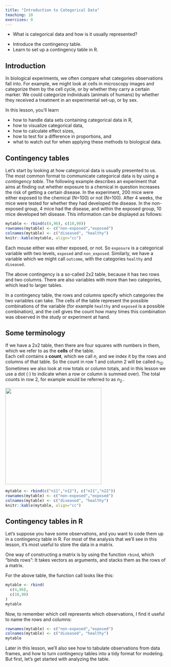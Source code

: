 ```yaml
---
title: "Introduction to Categorical Data"
teaching: 10
exercises: 0
---
```


:::::::::::::::::::::::::::::::::::::: questions 

- What is categorical data and how is it usually represented?

::::::::::::::::::::::::::::::::::::::::::::::::

::::::::::::::::::::::::::::::::::::: objectives

- Introduce the contingency table.
- Learn to set up a contingency table in R.

::::::::::::::::::::::::::::::::::::::::::::::::

## Introduction

In biological experiments, we often compare what categories observations fall into. For example, we might look at cells in microscopy images and categorize them by the cell cycle, or by whether they carry a certain marker.
We could categorize individuals (animals of humans) by whether they received a treatment in an experimental set-up, or by sex.

In this lesson, you'll learn

- how to handle data sets containing categorical data in R,  
- how to visualize categorical data,  
- how to calculate effect sizes, 
- how to test for a difference in proportions, and 
- what to watch out for when applying these methods to biological data.

## Contingency tables

Let's start by looking at how categorical data is usually presented to us.  
The most common format to communicate categorical data is by using a *contingency table*. 
The following example describes an experiment that aims at finding out whether exposure to a chemical in question increases the risk of getting a certain disease. In the experiment, 200 mice were either exposed to the chemical (N=100) or not (N=100). After 4 weeks, the mice were tested for whether they had developed the disease. In the non-exposed group, 4 mice had the disease, and within the exposed group, 10 mice developed teh disease. This information can be displayed as follows:

```r
mytable <- rbind(c(4,96), c(10,90))
rownames(mytable) <- c("non-exposed","exposed")
colnames(mytable) <- c("diseased", "healthy")
knitr::kable(mytable, align="cc")
```


Each mouse either was either exposed, or not. So `exposure` is a categorical variable with two levels, `exposed` and `non_exposed`.
Similarly, we have a variable which we might call `outcome`, with the categories `healthy` and `diseased`. 

The above contingency is a so-called 2x2 table, because it has two rows and two columns. There are also variables with more than two categories, which lead to larger tables.

In a contingency table, the rows and columns specify which categories the two variables can take. The cells of the table represent the possible combinations of the variable (for example `healthy` and `exposed` is a possible combination), and the cell gives the count how many times this combination was observed in the study or experiment at hand. 

## Some terminology

If we have a 2x2 table, then there are four squares with numbers in them, which we refer to as the **cells** of the table.  
Each cell contains a **count**, which we call $n$, and we index it by the rows and columns of that table. So the count in row 1 and column 2 will be called $n_{12}$.  
Sometimes we also look at row totals or column totals, and in this lesson we use a dot ($\cdot$) to indicate when a row or column is summed over). The total counts in row 2, for example would be referred to as $n_{2\cdot}$. 

![](fig/terminology.png){width="300px"}

```r
mytable <- rbind(c("n11","n12"), c("n21","n22"))
rownames(mytable) <- c("non-exposed","exposed")
colnames(mytable) <- c("diseased", "healthy")
knitr::kable(mytable, align="cc")
```

## Contingency tables in R

Let's suppose you have some observations, and you want to code them up in a contingency table in R. For most of the analysis that we'll see in this lesson, it's most useful to store the data in a matrix.

One way of constructing a matrix is by using the function `rbind`, which "binds rows": It takes vectors as arguments, and stacks them as the rows of a matrix. 

For the above table, the function call looks like this:
```r
mytable <- rbind(
  c(4,96),
  c(10,90)
)
mytable
```

Now, to remember which cell represents which observations, I find it useful to name the rows and columns:
```r
rownames(mytable) <- c("non-exposed","exposed")
colnames(mytable) <- c("diseased", "healthy")
mytable
```

Later in this lesson, we'll also see how to tabulate observations from data frames, and how to turn contingency tables into a tidy format for modeling. But first, let's get started with analyzing the table.
